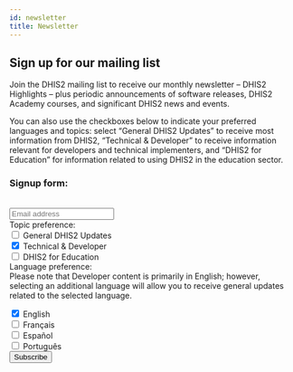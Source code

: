 ```yaml
---
id: newsletter
title: Newsletter
---
```



## Sign up for our mailing list

Join the DHIS2 mailing list to receive our monthly newsletter – DHIS2 Highlights – plus periodic announcements of software releases, DHIS2 Academy courses, and significant DHIS2 news and events.

You can also use the checkboxes below to indicate your preferred languages and topics: select “General DHIS2 Updates” to receive most information from DHIS2, “Technical & Developer” to receive information relevant for developers and technical implementers, and “DHIS2 for Education” for information related to using DHIS2 in the education sector.

<form
    action="https://pub.dialogapi.no/s/MjE5NDg6NjRmZGVlY2ItZjYyZi00NjI5LTg3MTctNDc0MmFkMDBlMjQz"
    accept-charset="utf-8"
    method="post"
>
    <div className="card__header">
        <h3>Signup form:</h3>
    </div>
    <br />
    <input
        className={styles.emailField}
        type="email"
        name="email"
        placeholder="Email address"
        required
    />
    <div className="card__body">
        <span>Topic preference:</span>
        <div>
            <label>
                <input
                    type="checkbox"
                    name="custom_fields[EXTRA2][]"
                    value="General DHIS2 Updates"
                />
                General DHIS2 Updates
            </label>
        </div>
        <div>
            <label>
                <input
                    type="checkbox"
                    name="custom_fields[EXTRA2][]"
                    value="Technical & Developer"
                    checked
                />
                Technical & Developer
            </label>
        </div>
        <div>
            <label>
                <input
                    type="checkbox"
                    name="custom_fields[EXTRA2][]"
                    value="DHIS2 for Education"
                />
                DHIS2 for Education
            </label>
        </div>
    </div>
    <div>
        <div className="card__body">
            <span>Language preference:</span>
            <div class="alert alert--info" role="alert">Please note that Developer content is primarily in English; however, selecting an additional language will allow you to receive general updates related to the selected language.</div>
            <p></p>
            <div>
                <label>
                    <input
                        type="checkbox"
                        name="custom_fields[EXTRA1][]"
                        value="English"
                        checked
                    />
                    English
                </label>
            </div>
            <div>
                <label>
                    <input
                        type="checkbox"
                        name="custom_fields[EXTRA1][]"
                        value="Français"
                    />
                    Français
                </label>
            </div>
            <div>
                <label>
                    <input
                        type="checkbox"
                        name="custom_fields[EXTRA1][]"
                        value="Español"
                    />
                    Español
                </label>
            </div>
            <div>
                <label>
                    <input
                        type="checkbox"
                        name="custom_fields[EXTRA1][]"
                        value="Português"
                    />
                    Português
                </label>
            </div>
        </div>
    </div>
    <div className="card__footer">
        <input
            type="submit"
            className="button button--secondary button--lg"
            value="Subscribe"
        />
    </div>
</form>
